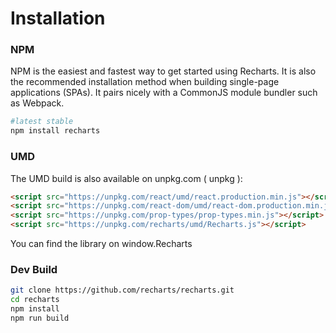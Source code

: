 # Installation

### NPM

NPM is the easiest and fastest way to get started using Recharts. It is also the recommended installation method when building single-page applications (SPAs). It pairs nicely with a CommonJS module bundler such as Webpack.

```bash
#latest stable
npm install recharts
```

### UMD

The UMD build is also available on unpkg.com ( unpkg ):

```html
<script src="https://unpkg.com/react/umd/react.production.min.js"></script>
<script src="https://unpkg.com/react-dom/umd/react-dom.production.min.js"></script>
<script src="https://unpkg.com/prop-types/prop-types.min.js"></script>
<script src="https://unpkg.com/recharts/umd/Recharts.js"></script>
```

You can find the library on window.Recharts

### Dev Build

```bash
git clone https://github.com/recharts/recharts.git
cd recharts
npm install
npm run build
```
